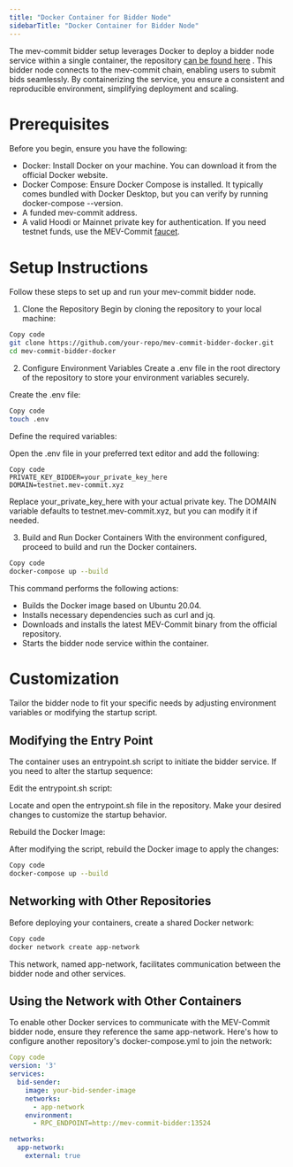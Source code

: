 ```yaml
---
title: "Docker Container for Bidder Node"
sidebarTitle: "Docker Container for Bidder Node"
---
```


The mev-commit bidder setup leverages Docker to deploy a bidder node service within a single container, the repository [can be found here](https://github.com/primev/bidder_node_docker) . This bidder node connects to the mev-commit chain, enabling users to submit bids seamlessly. 
By containerizing the service, you ensure a consistent and reproducible environment, simplifying deployment and scaling.

# Prerequisites
Before you begin, ensure you have the following:

- Docker: Install Docker on your machine. You can download it from the official Docker website.
- Docker Compose: Ensure Docker Compose is installed. It typically comes bundled with Docker Desktop, but you can verify by running docker-compose --version.
- A funded mev-commit address.
- A valid Hoodi or Mainnet private key for authentication. If you need testnet funds, use the MEV-Commit [faucet](https://faucet.testnet.mev-commit.xyz/).

                                                                                                 
# Setup Instructions
Follow these steps to set up and run your mev-commit bidder node.

1. Clone the Repository
Begin by cloning the repository to your local machine:

```bash
Copy code
git clone https://github.com/your-repo/mev-commit-bidder-docker.git
cd mev-commit-bidder-docker
```
                                                                                                 
2. Configure Environment Variables
Create a .env file in the root directory of the repository to store your environment variables securely.

Create the .env file:

```bash
Copy code
touch .env
```

Define the required variables:

Open the .env file in your preferred text editor and add the following:

```env
Copy code
PRIVATE_KEY_BIDDER=your_private_key_here
DOMAIN=testnet.mev-commit.xyz
```

Replace your_private_key_here with your actual private key.
The DOMAIN variable defaults to testnet.mev-commit.xyz, but you can modify it if needed.

3. Build and Run Docker Containers
With the environment configured, proceed to build and run the Docker containers.
```bash
Copy code
docker-compose up --build
```

This command performs the following actions:

- Builds the Docker image based on Ubuntu 20.04.
- Installs necessary dependencies such as curl and jq.
- Downloads and installs the latest MEV-Commit binary from the official repository.
- Starts the bidder node service within the container.


# Customization
Tailor the bidder node to fit your specific needs by adjusting environment variables or modifying the startup script.

## Modifying the Entry Point
The container uses an entrypoint.sh script to initiate the bidder service. If you need to alter the startup sequence:

Edit the entrypoint.sh script:

Locate and open the entrypoint.sh file in the repository. Make your desired changes to customize the startup behavior.

Rebuild the Docker Image:

After modifying the script, rebuild the Docker image to apply the changes:

```bash
Copy code
docker-compose up --build
```
                                                                                                 
## Networking with Other Repositories
Before deploying your containers, create a shared Docker network:

```bash
Copy code
docker network create app-network
```
                                                                                                 
This network, named app-network, facilitates communication between the bidder node and other services.

## Using the Network with Other Containers
To enable other Docker services to communicate with the MEV-Commit bidder node, ensure they reference the same app-network. Here's how to configure another repository's docker-compose.yml to join the network:

```yaml
Copy code
version: '3'
services:
  bid-sender:
    image: your-bid-sender-image
    networks:
      - app-network
    environment:
      - RPC_ENDPOINT=http://mev-commit-bidder:13524

networks:
  app-network:
    external: true
```        
                                                                                                 
